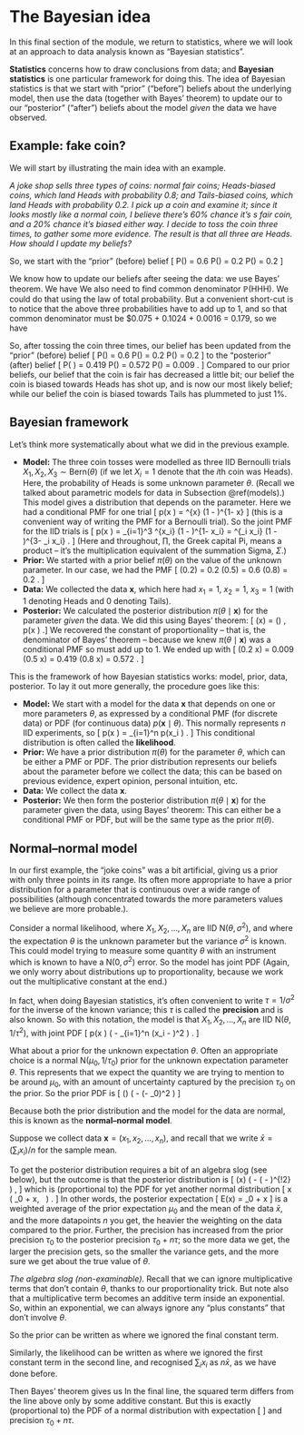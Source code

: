 # The Bayesian idea  {#L19-bayes-idea}

In this final section of the module, we return to statistics, where we will look at an approach to data analysis known as "Bayesian statistics".

**Statistics** concerns how to draw conclusions from data; and **Bayesian statistics** is one particular framework for doing this. The idea of Bayesian statistics is that we start with "prior" ("before") beliefs about the underlying model, then use the data (together with Bayes' theorem) to update our to our "posterior" ("after") beliefs about the model *given* the data we have observed.

## Example: fake coin?  {#fake-coin}

<!--
:::: {.videowrap}
::: {.videowrapper}
<iframe src="https://www.youtube.com/embed/BUZ_4DqHjIM"></iframe>
:::
::::
-->





We will start by illustrating the main idea with an example.

::: {.example}
*A joke shop sells three types of coins: normal fair coins; Heads-biased coins, which land Heads with probability 0.8; and Tails-biased coins, which land Heads with probability 0.2. I pick up a coin and examine it; since it looks mostly like a normal coin, I believe there's 60% chance it's s fair coin, and a 20% chance it's biased either way. I decide to toss the coin three times, to gather some more evidence. The result is that all three are Heads. How should I update my beliefs?*

So, we start with the "prior" (before) belief
\[ \mathbb P(\text{fair}) = 0.6 \qquad \mathbb P(\text{H-bias}) = 0.2 \qquad \mathbb P(\text{T-bias}) = 0.2 \]

We know how to update our beliefs after seeing the data: we use Bayes' theorem. We have
\begin{align*}
\mathbb P(\text{fair} \mid \text{HHH}) &= \frac{\mathbb P(\text{fair})\, \mathbb P(\text{HHH}\mid \text{fair})}{\mathbb P(\text{HHH})} = \frac{0.6 \times 0.5^3}{\mathbb P(\text{HHH})} = \frac{0.075}{\mathbb P(\text{HHH})} \\
\mathbb P(\text{H-bias} \mid \text{HHH}) &= \frac{\mathbb P(\text{H-bias})\, \mathbb P(\text{HHH}\mid \text{H-bias})}{\mathbb P(\text{HHH})} = \frac{0.2 \times 0.8^3}{\mathbb P(\text{HHH})} = \frac{0.1024}{\mathbb P(\text{HHH})} \\
\mathbb P(\text{T-bias} \mid \text{HHH}) &= \frac{\mathbb P(\text{H-bias})\, \mathbb P(\text{HHH}\mid \text{T-bias})}{\mathbb P(\text{HHH})} = \frac{0.2 \times 0.2^3}{\mathbb P(\text{HHH})} = \frac{0.0016}{\mathbb P(\text{HHH})}  .
\end{align*}
We also need to find common denominator $\mathbb P(\text{HHH})$. We could do that using the law of total probability. But a convenient short-cut is to notice that the above three probabilities have to add up to 1, and so that common denominator must be $0.075 + 0.1024 + 0.0016 = 0.179, so we have
\begin{align*}
  \mathbb P(\text{fair} \mid \text{data}) &= \frac{0.075}{0.179} = 0.419 \\
  \mathbb P(\text{H-bias}\mid \text{data}) &= \frac{0.1024}{0.179} = 0.572 \\
  \mathbb P(\text{T-bias}\mid \text{data}) &= \frac{0.0016}{0.179} = 0.009 .
\end{align*}

So, after tossing the coin three times, our belief has been updated from the "prior" (before) belief
\[ \mathbb P(\text{fair}) = 0.6 \qquad \mathbb P(\text{H-bias}) = 0.2 \qquad \mathbb P(\text{T-bias}) = 0.2 \]
to the "posterior" (after) belief
\[ \mathbb P(\text{fair} \mid \text{data}) = 0.419 \qquad \mathbb P(\text{H-bias}\mid \text{data}) = 0.572 \qquad \mathbb P(\text{T-bias}\mid \text{data}) = 0.009 . \]
Compared to our prior beliefs, our belief that the coin is fair has decreased a little bit; our belief the coin is biased towards Heads has shot up, and is now our most likely belief; while our belief the coin is biased towards Tails has plummeted to just 1%.
:::


## Bayesian framework  {#bayesian-framework}

<!--
:::: {.videowrap}
::: {.videowrapper}
<iframe src="https://www.youtube.com/embed/9moh0KYc6fE"></iframe>
:::
::::
-->


Let's think more systematically about what we did in the previous example.

* **Model:** The three coin tosses were modelled as three IID Bernoulli trials $X_1, X_2, X_3 \sim \text{Bern}(\theta)$ (if we let $X_i = 1$ denote that the $i$th coin was Heads). Here, the probability of Heads is some unknown parameter $\theta$. (Recall we talked about parametric models for data in Subsection \@ref(models).) This model gives a distribution that depends on the parameter. Here we had a conditional PMF for one trial
\[ p(x \mid \theta) = \theta^{x} (1 - \theta)^{1- x}  \]
(this is a convenient way of writing the PMF for a Bernoulli trial). So the joint PMF for the IID trials is
\[ p(\mathbf x \mid \theta) = \prod_{i=1}^3 \theta^{x_i} (1 - \theta)^{1- x_i} = \theta^{\sum_i x_i} (1 - \theta)^{3- \sum_i x_i} . \]
(Here and throughout, $\prod$, the Greek capital Pi, means a product -- it's the multiplication equivalent of the summation Sigma, $\Sigma$.)
* **Prior:** We started with a prior belief $\pi(\theta)$ on the value of the unknown parameter. In our case, we had the PMF
\[ \pi(0.2) = 0.2 \qquad \pi(0.5) = 0.6 \qquad \pi(0.8) = 0.2 . \]
* **Data:** We collected the data $\mathbf x$, which here had $x_1 = 1$, $x_2 = 1$, $x_3 = 1$ (with 1 denoting Heads and 0 denoting Tails).
* **Posterior:** We calculated the posterior distribution $\pi(\theta \mid \mathbf x)$ for the parameter *given* the data. We did this using Bayes' theorem:
\[ \pi(\theta \mid \mathbf x) = \frac{\pi(\theta) \, p(\mathbf x \mid \theta)}{p(\mathbf x)} \propto \pi(\theta) \, p(\mathbf x \mid \theta) .\]
We recovered the constant of proportionality -- that is, the denominator of Bayes' theorem -- because we knew $\pi(\theta \mid \mathbf x)$ was a conditional PMF so must add up to 1. We ended up with
\[ \pi(0.2 \mid \mathbf x) = 0.009 \qquad \pi(0.5 \mid \mathbf x) = 0.419 \qquad \pi(0.8 \mid \mathbf x) = 0.572 . \]

This is the framework of how Bayesian statistics works: model, prior, data, posterior. To lay it out more generally, the procedure goes like this:

::: {.thpart}
* **Model:** We start with a model for the data $\mathbf x$ that depends on one or more parameters $\theta$, as expressed by a conditional PMF (for discrete data) or PDF (for continuous data) $p(\mathbf x \mid \theta)$. This normally represents $n$ IID experiments, so
\[ p(\mathbf x \mid \theta) = \prod_{i=1}^n p(x_i \mid \theta) . \]
This conditional distribution is often called the **likelihood**.
* **Prior:** We have a prior distribution $\pi(\theta)$ for the parameter $\theta$, which can be either a PMF or PDF. The prior distribution represents our beliefs about the parameter before we collect the data; this can be based on previous evidence, expert opinion, personal intuition, etc.
* **Data:** We collect the data $\mathbf x$.
* **Posterior:** We then form the posterior distribution $\pi(\theta \mid \mathbf x)$ for the parameter given the data, using Bayes' theorem:
\begin{align*}
\pi(\theta \mid \mathbf x) &\propto \pi(\theta)\, p(\mathbf x \mid \theta) \\
\text{posterior} &\propto \text{prior} \times \text{likelihood} .
\end{align*}
This can either be a conditional PMF or PDF, but will be the same type as the prior $\pi(\theta)$.
:::

  




## Normal--normal model  {#normal-normal}

In our first example, the "joke coins" was a bit artificial, giving us a prior with only three points in its range. Its often more appropriate to have a prior distribution for a parameter that is continuous over a wide range of possibilities (although concentrated towards the more parameters values we believe are more probable.).

Consider a normal likelihood, where $X_1, X_2, \dots, X_n$ are IID $\text{N}(\theta, \sigma^2)$, and where the expectation $\theta$ is the unknown parameter but the variance $\sigma^2$ is known. This could model trying to measure some quantity $\theta$ with an instrument which is known to have a $\text{N}(0,\sigma^2)$ error. 
So the model has joint PDF
\begin{align*}
p(\mathbf x \mid \theta)
  &\propto \prod_{i=1}^n \exp \left(- \frac{(x_i - \theta)^2}{2\sigma^2}\right)
  &= \exp \left( - \frac{1}{2} \sum_{i=1}^n \frac{(x_i - \theta)^2}{\sigma^2} \right) \\
  &= \exp \left( - \frac{1}{2\sigma^2} \sum_{i=1}^n (x_i - \theta)^2 \right).
\end{align*}
(Again, we only worry about distributions up to proportionality, because we work out the multiplicative constant at the end.)

In fact, when doing Bayesian statistics, it's often convenient to write $\tau = 1/\sigma^2$ for the inverse of the known variance; this $\tau$ is called the **precision** and is also known. So with this notation, the model is that $X_1, X_2, \dots, X_n$ are IID $\text{N}(\theta, 1 / \tau^2)$, with joint PDF
\[ p(\mathbf x \mid \theta) \propto \exp \left( - \frac{\tau}{2} \sum_{i=1}^n (x_i - \theta)^2 \right) . \]

What about a prior for the unknown expectation $\theta$. Often an appropriate choice is a normal $\text{N}(\mu_0, 1/\tau_0)$ prior for the unknown expectation parameter $\theta$. This represents that we expect the quantity we are trying to mention to be around $\mu_0$, with an amount of uncertainty captured by the precision $\tau_0$ on the prior. So the prior PDF is 
\[ \pi(\theta) \propto \exp \left( - \frac{\tau_0}{2} (\theta - \mu_0)^2 \right) \]

Because both the prior distribution and the model for the data are normal, this is known as the **normal--normal model**.

Suppose we collect data $\mathbf x = (x_1, x_2, \dots, x_n)$, and recall that we write $\bar x = (\sum_i x_i)/n$ for the sample mean. 

To get the posterior distribution requires a bit of an algebra slog (see below), but the outcome is that the posterior distribution is 
\[ \pi(\theta \mid \mathbf x) \propto \exp \left( - \frac{\tau_0 + n\tau}{2} \left( \theta - \frac{\tau_0 \mu_0 +n\tau \bar x }{\tau_0 + n\tau} \right)^{\!2} \right) , \]
which is (proportional to) the PDF for yet another normal distribution
\[ \theta \mid \mathbf x \sim \mathrm{N} \left( \frac{\tau_0}{\tau_0 + n\tau} \mu_0 + \frac{n\tau}{\tau_0 + n\tau} \bar x, \ \frac{1}{\tau_0 + n\tau} \right)  . \]
In other words, the posterior expectation 
\[ \mathbb E(\theta \mid \mathbf x) = \frac{\tau_0}{\tau_0 + n\tau} \mu_0 + \frac{n\tau}{\tau_0 + n\tau} \bar x \]
is a weighted average of the prior expectation $\mu_0$ and the mean of the data $\bar x$, and the more datapoints $n$ you get, the heavier the weighting on the data compared to the prior. Further, the precision has increased from the prior precision $\tau_0$ to the posterior precision $\tau_0 + n\tau$; so the more data we get, the larger the precision gets, so the smaller the variance gets, and the more sure we get about the true value of $\theta$. 


::: {.thpart}
*The algebra slog (non-examinable).* 
Recall that we can ignore multiplicative terms that don't contain $\theta$, thanks to our proportionality trick. But note also that a multiplicative term becomes an additive term inside an exponential. So, within an exponential, we can always ignore any "plus constants" that don't involve $\theta$.

So the prior can be written as
\begin{align*}
\pi(\theta) &\propto \exp\left(-\frac{\tau_0}{2} (\theta - \mu_0)^2 \right) \\
  &= \exp\left(-\frac{\tau_0}{2}\theta^2 + \tau_0\mu_0\theta -  \frac{\tau_0}{2}\mu_0^2 \right) \\
  &\propto \exp\left(-\frac{\tau_0}{2}\theta^2 + \tau_0\mu_0\theta \right) ,
\end{align*}
where we ignored the final constant term.

Similarly, the likelihood can be written as
\begin{align*}
p(\mathbf x \mid \theta) &= \exp \left( - \frac{\tau}{2} \sum_{i=1}^n (x_i - \theta)^2 \right) \\
  &= \exp \left( - \frac{\tau}{2} \sum_{i=1}^n x_i^2 + \tau \theta \sum_{i=1}^n x_i - \frac{\tau}{2} n\theta^2 \right) \\
  &\propto \exp \left(n \tau \theta \bar x - \frac{\tau}{2} n\theta^2 \right) ,
\end{align*}
where we ignored the first constant term in the second line, and recognised $\sum_i x_i$ as $n\bar x$, as we have done before.

Then Bayes' theorem gives us
\begin{align*}
\pi(\mathbf x \mid \theta)
  &\propto \pi(\theta) \, p(\mathbf x \mid \theta) \\
  &\propto \exp\left(-\frac{\tau_0}{2}\theta^2 + \tau_0\mu_0\theta \right) \times \exp \left(n \tau \theta \bar x - \frac{\tau}{2} n\theta^2 \right) \\
  &= \exp\left(-\frac{\tau_0}{2}\theta^2 + \tau_0\mu_0\theta + n \tau \theta \bar x - \frac{\tau}{2} n\theta^2 \right) \\
  &= \exp \left( -\frac{\tau_0 + n\tau}{2} \theta^2 + (\tau_0\mu_0 + n\tau\bar x)\theta \right) \\
  &= \exp \left( -\left(\frac{\tau_0 + n\tau}{2}\right) \left(\theta^2 - 2 \frac{\tau_0\mu_0 + n\tau\bar x}{\tau_0 + n\tau}\theta \right) \right) \\
  &\propto \exp \left( - \tfrac{\tau_0 + n\tau}{2} \left( \theta - \frac{\tau_0 \mu_0 +n\tau \bar x }{\tau_0 + n\tau} \right)^{\!2} \right) .
\end{align*}
In the final line, the squared term differs from the line above only by some additive constant. But this is exactly (proportional to) the PDF of a normal distribution with expectation
\[ \frac{\tau_0 \mu_0 +n\tau \bar x }{\tau_0 + n\tau} \]
and precision $\tau_0 + n\tau$.
<!--

Before even getting to Bayes, let's remind ourselves from [Problem Sheet 4 Question B5](#P4-long) that
\[ \sum_{i=1}^n (x_i - \theta)^2 = \sum_{i=1}^n (x_i - \bar x)^2 + n(\theta - \bar x)^2 . \]
 Thus we get
\begin{align*}
 \exp \left( - \frac{\tau}{2} \sum_{i=1}^n  (x_i - \theta)^2 \right)
 &=  \exp \left( - \frac{\tau}{2} \sum_{i=1}^n (x_i - \bar x)^2 - n\tau(\theta - \bar x)^2 \right)\\
 &\propto \exp \left( -\frac{\tau}{2} n(\theta - \bar x)^2 \right) \\
 &= \exp \left( -\tfrac{1}{2} (n\tau\theta^2 - 2n\tau\bar x\theta + n\tau \bar{x}^2 ) \right) \\
 &\propto \exp \left( -\tfrac{1}{2} (n\tau\theta^2 - 2n\tau\bar x\theta) \right),
\end{align*}
where we indeed ignored the first constant terms in the first line and the last constant term in the third line.

Now we can invoke Bayes' theorem, and continue to ignore "plus constants", to get
\begin{align*}
\pi(\mathbf x \mid \theta)
  &\propto \pi(\theta) \, p(\mathbf x \mid \theta) \\
  &\propto \exp \left( -\tfrac{1}{2} \tau_0(\theta - \mu_0)^2  \right) \times \exp \left( -\tfrac{1}{2} (n\tau\theta^2 - 2n\tau\bar x\theta ) \right) \\
  &= \exp \left( -\tfrac{1}{2} (\tau_0(\theta - \mu_0)^2 + n\tau\theta^2 - 2n\tau\bar x\theta ) \right) \\
  &=\exp \left( - \tfrac{1}{2} (\tau_0\theta^2 - 2\tau_0\mu_0\theta + \tau_0 \mu_0^2 + n\tau\theta^2 - 2n\tau\bar x\theta)\right) \\
  &\propto \exp \left( - \tfrac{1}{2} \big( (\tau_0 + n\tau)\theta^2 - 2 (\tau_0 \mu_0 +n\tau \bar x )\theta \big)\right) \\
  &= \exp \left( - \tfrac{1}{2}(\tau_0 + n\tau) \left( \theta^2 - 2 \frac{\tau_0 \mu_0 +n\tau \bar x }{\tau_0 + n\tau} \theta \right)\right)  \\
  &\propto \exp \left( - \tfrac{1}{2}(\tau_0 + n\tau) \left( \theta - \frac{\tau_0 \mu_0 +n\tau \bar x }{\tau_0 + n\tau} \right)^{\!2} \right) . 
\end{align*}
This is (proportional to) the PDF for a normal distribution with expectation
\[ \frac{\tau_0 \mu_0 +n\tau \bar x }{\tau_0 + n\tau} \]
and precision $\tau_0 + n\tau$.
-->
:::



